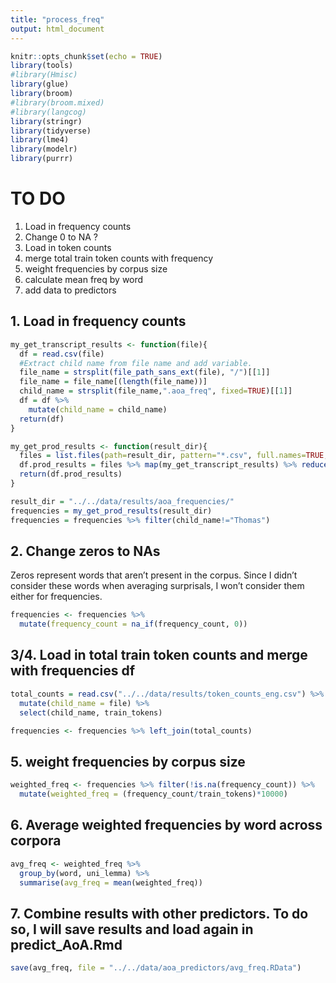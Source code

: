 ```yaml
---
title: "process_freq"
output: html_document
---
```


```r
knitr::opts_chunk$set(echo = TRUE)
library(tools)
#library(Hmisc)
library(glue)
library(broom)
#library(broom.mixed)
#library(langcog)
library(stringr)
library(tidyverse)
library(lme4)
library(modelr)
library(purrr)

```

# TO DO
1. Load in frequency counts
2. Change 0 to NA ?
3. Load in token counts
4. merge total train token counts with frequency
5. weight frequencies by corpus size
6. calculate mean freq by word
7. add data to predictors


## 1. Load in frequency counts
```r
my_get_transcript_results <- function(file){
  df = read.csv(file)
  #Extract child name from file name and add variable.
  file_name = strsplit(file_path_sans_ext(file), "/")[[1]]
  file_name = file_name[(length(file_name))]
  child_name = strsplit(file_name,".aoa_freq", fixed=TRUE)[[1]]
  df = df %>%
    mutate(child_name = child_name)
  return(df)
}

my_get_prod_results <- function(result_dir){
  files = list.files(path=result_dir, pattern="*.csv", full.names=TRUE, recursive=FALSE)
  df.prod_results = files %>% map(my_get_transcript_results) %>% reduce(rbind)
  return(df.prod_results)
}

result_dir = "../../data/results/aoa_frequencies/"
frequencies = my_get_prod_results(result_dir)
frequencies = frequencies %>% filter(child_name!="Thomas")

```


## 2. Change zeros to NAs
Zeros represent words that aren't present in the corpus. Since I didn't consider these words when averaging surprisals, I won't consider them either for frequencies.
```r

frequencies <- frequencies %>% 
  mutate(frequency_count = na_if(frequency_count, 0))

```


## 3/4. Load in total train token counts and merge with frequencies df
```r
total_counts = read.csv("../../data/results/token_counts_eng.csv") %>% 
  mutate(child_name = file) %>% 
  select(child_name, train_tokens)

frequencies <- frequencies %>% left_join(total_counts) 

```


## 5. weight frequencies by corpus size
```r

weighted_freq <- frequencies %>% filter(!is.na(frequency_count)) %>% 
  mutate(weighted_freq = (frequency_count/train_tokens)*10000) 

```

## 6. Average weighted frequencies by word across corpora
```r
avg_freq <- weighted_freq %>% 
  group_by(word, uni_lemma) %>% 
  summarise(avg_freq = mean(weighted_freq))
```

## 7. Combine results with other predictors. To do so, I will save results and load again in predict_AoA.Rmd
```r
save(avg_freq, file = "../../data/aoa_predictors/avg_freq.RData")
```